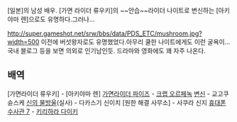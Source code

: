[일본]의 남성 배우.
[가면 라이더 류우키]의 ~~안습~~라이더 나이트로 변신하는 [아키야마 렌]으로도 유명하다.그러나...

http://super.gameshot.net/srw/bbs/data/PDS_ETC/mushroom.jpg?width=500
이전에 버섯왕자로도 유명했었다.아무리 쿨한 나이트에게도 이런 굴욕이...
국내 블로그 등을 보면 의외로 인기남인듯. 드라마와 영화에도 꽤 자주 나온다.
== 배역 ==
[가면라이더 류우키] - [아키야마 렌]
[[가면라이더 파이즈]] - [[크랩 오르페녹]]
[[변신]] - 교고쿠 슌스케
[[신의 물방울]](실사) - 다카스기 신이치 
[원한 해결 사무소] - 사쿠라 신지
[[휴대폰 수사관 7]] - [[키리하라 다이키]]
